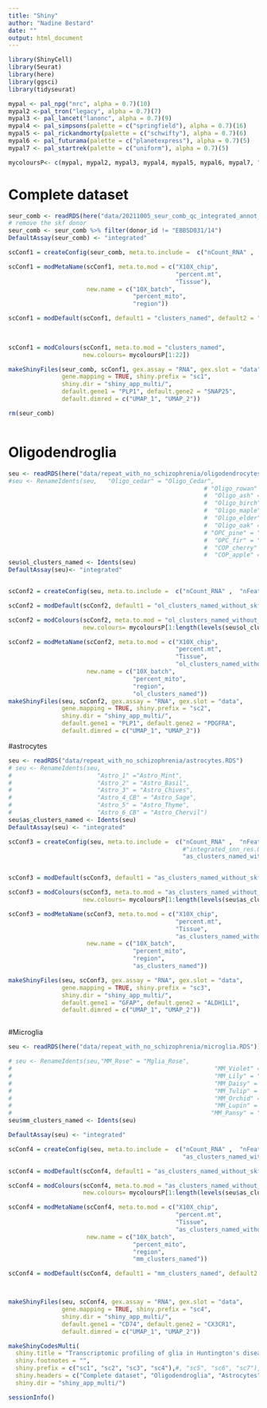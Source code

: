 ---
title: "Shiny"
author: "Nadine Bestard"
date: ""
output: html_document
---

```{r}
library(ShinyCell)
library(Seurat)
library(here)
library(ggsci)
library(tidyseurat)
```

```{r}

mypal <- pal_npg("nrc", alpha = 0.7)(10)
mypal2 <-pal_tron("legacy", alpha = 0.7)(7)
mypal3 <- pal_lancet("lanonc", alpha = 0.7)(9)
mypal4 <- pal_simpsons(palette = c("springfield"), alpha = 0.7)(16)
mypal5 <- pal_rickandmorty(palette = c("schwifty"), alpha = 0.7)(6)
mypal6 <- pal_futurama(palette = c("planetexpress"), alpha = 0.7)(5)
mypal7 <- pal_startrek(palette = c("uniform"), alpha = 0.7)(5)

mycoloursP<- c(mypal, mypal2, mypal3, mypal4, mypal5, mypal6, mypal7, "black", "blue")
```



# Complete dataset

```{r}
seur_comb <- readRDS(here("data/20211005_seur_comb_qc_integrated_annot_swappedsamples.rds"))
# remove the skf donor
seur_comb <- seur_comb %>% filter(donor_id != "EBBSD031/14")                   
DefaultAssay(seur_comb) <- "integrated"

scConf1 = createConfig(seur_comb, meta.to.include =  c("nCount_RNA" ,  "nFeature_RNA" ,  "Barcode",  "ProcessNumber","RIN_val" , "donor_id", "donor_status", "sex", "age","PMI", "CAG_rep_al1", "CAG_rep_al2", "seq_pool" , "X10X_chip", "percent.mt" , "sum","detected" ,"Tissue" ,"scDblFinder.weighted", "scDblFinder.ratio","scDblFinder.class","scDblFinder.score","integrated_snn_res.0.4", "clusters_named"))

scConf1 = modMetaName(scConf1, meta.to.mod = c("X10X_chip", 
                                               "percent.mt",
                                               "Tissue"), 
                      new.name = c("10X_batch",
                                   "percent_mito",
                                   "region"))

scConf1 = modDefault(scConf1, default1 = "clusters_named", default2 = "region")
                      
                      

scConf1 = modColours(scConf1, meta.to.mod = "clusters_named", 
                     new.colours= mycoloursP[1:22])

makeShinyFiles(seur_comb, scConf1, gex.assay = "RNA", gex.slot = "data",
               gene.mapping = TRUE, shiny.prefix = "sc1",
               shiny.dir = "shiny_app_multi/",
               default.gene1 = "PLP1", default.gene2 = "SNAP25",
               default.dimred = c("UMAP_1", "UMAP_2"))

rm(seur_comb)



```

# Oligodendroglia

```{r}

seu <- readRDS(here("data/repeat_with_no_schizophrenia/oligodendrocytes.RDS"))
#seu <- RenameIdents(seu,   "Oligo_cedar" = "Oligo_Cedar",
                                                       # "Oligo_rowan" = "Oligo_Rowan",
                                                       #  "Oligo_ash" = "Oligo_Ash",
                                                       #  "Oligo_birch" = "Oligo_Birch",
                                                       #  "Oligo_maple" = "Oligo_Maple", 
                                                       #  "Oligo_elder" = "Oligo_Elder",
                                                       #  "Oligo_oak" = "Oligo_Oak",
                                                       # "OPC_pine" = "OPC_Pine",
                                                       #  "OPC_fir" = "OPC_Fir",
                                                       #  "COP_cherry" = "COP_Cherry",
                                                       #  "COP_apple" = "COP_Apple")
seu$ol_clusters_named <- Idents(seu)
DefaultAssay(seu)<- "integrated"


scConf2 = createConfig(seu, meta.to.include =  c("nCount_RNA" ,  "nFeature_RNA" ,  "Barcode",  "ProcessNumber","RIN_val" , "donor_id", "donor_status", "sex", "age","PMI", "CAG_rep_al1", "CAG_rep_al2", "seq_pool" , "X10X_chip", "percent.mt" , "sum","detected" ,"Tissue" ,"scDblFinder.weighted", "scDblFinder.ratio","scDblFinder.class","scDblFinder.score","integrated_snn_res.0.5", "ol_clusters_named_without_skf"))

scConf2 = modDefault(scConf2, default1 = "ol_clusters_named_without_skf", default2 = "region")

scConf2 = modColours(scConf2, meta.to.mod = "ol_clusters_named_without_skf", 
                     new.colours= mycoloursP[1:length(levels(seu$ol_clusters_named))])

scConf2 = modMetaName(scConf2, meta.to.mod = c("X10X_chip", 
                                               "percent.mt",
                                               "Tissue",
                                               "ol_clusters_named_without_skf"), 
                      new.name = c("10X_batch",
                                   "percent_mito",
                                   "region",
                                   "ol_clusters_named"))
makeShinyFiles(seu, scConf2, gex.assay = "RNA", gex.slot = "data",
               gene.mapping = TRUE, shiny.prefix = "sc2",
               shiny.dir = "shiny_app_multi/",
               default.gene1 = "PLP1", default.gene2 = "PDGFRA",
               default.dimred = c("UMAP_1", "UMAP_2"))


```
#astrocytes

```{r}

seu <- readRDS("data/repeat_with_no_schizophrenia/astrocytes.RDS")
# seu <- RenameIdents(seu,
#                        "Astro_1" ="Astro_Mint",
#                        "Astro_2" = "Astro_Basil",
#                        "Astro_3" = "Astro_Chives",
#                        "Astro_4_CB" = "Astro_Sage",
#                        "Astro_5" = "Astro_Thyme",
#                        "Astro_6_CB" = "Astro_Chervil")
seu$as_clusters_named <- Idents(seu)
DefaultAssay(seu) <- "integrated"

scConf3 = createConfig(seu, meta.to.include =  c("nCount_RNA" ,  "nFeature_RNA" ,  "Barcode",  "ProcessNumber","RIN_val" , "donor_id", "donor_status", "sex", "age", "PMI", "CAG_rep_al1", "CAG_rep_al2", "seq_pool" , "X10X_chip", "percent.mt" , "sum","detected" ,"Tissue" ,"scDblFinder.weighted", "scDblFinder.ratio","scDblFinder.class","scDblFinder.score",
                                                 #"integrated_snn_res.0.2",
                                                 "as_clusters_named_without_skf"))


scConf3 = modDefault(scConf3, default1 = "as_clusters_named_without_skf", default2 = "donor_status")

scConf3 = modColours(scConf3, meta.to.mod = "as_clusters_named_without_skf", 
                     new.colours= mycoloursP[1:length(levels(seu$as_clusters_named))])

scConf3 = modMetaName(scConf3, meta.to.mod = c("X10X_chip", 
                                               "percent.mt",
                                               "Tissue",
                                               "as_clusters_named_without_skf"), 
                      new.name = c("10X_batch",
                                   "percent_mito",
                                   "region",
                                   "as_clusters_named"))

makeShinyFiles(seu, scConf3, gex.assay = "RNA", gex.slot = "data",
               gene.mapping = TRUE, shiny.prefix = "sc3",
               shiny.dir = "shiny_app_multi/",
               default.gene1 = "GFAP", default.gene2 = "ALDH1L1",
               default.dimred = c("UMAP_1", "UMAP_2"))



```
#Microglia
```{r}
seu <- readRDS(here("data/repeat_with_no_schizophrenia/microglia.RDS"))

# seu <- RenameIdents(seu,"MM_Rose" = "Mglia_Rose",
#                                                         "MM_Violet" = "Mglia_Violet",
#                                                         "MM_Lily" = "Mglia_Lily",
#                                                         "MM_Daisy" = "Mglia_Daisy",
#                                                         "MM_Tulip" = "Mglia_Tulip",
#                                                         "MM_Orchid" = "BAMs",
#                                                         "MM_Lupin" = "Mglia_Lupin",
#                                                        "MM_Pansy" = "Mglia_Pansy")
seu$mm_clusters_named <- Idents(seu)

DefaultAssay(seu) <- "integrated"

scConf4 = createConfig(seu, meta.to.include =  c("nCount_RNA" ,  "nFeature_RNA" ,  "Barcode",  "ProcessNumber","RIN_val" , "donor_id", "donor_status", "sex", "age","PMI", "CAG_rep_al1", "CAG_rep_al2", "seq_pool" , "X10X_chip", "percent.mt" , "sum","detected" ,"Tissue" ,"scDblFinder.weighted", "scDblFinder.ratio","scDblFinder.class","scDblFinder.score",#"integrated_snn_res.0.2",
                                                 "as_clusters_named_without_skf"))

scConf4 = modDefault(scConf4, default1 = "as_clusters_named_without_skf", default2 = "donor_status")

scConf4 = modColours(scConf4, meta.to.mod = "as_clusters_named_without_skf", 
                     new.colours= mycoloursP[1:length(levels(seu$as_clusters_named_without_skf))])

scConf4 = modMetaName(scConf4, meta.to.mod = c("X10X_chip", 
                                               "percent.mt",
                                               "Tissue",
                                               "as_clusters_named_without_skf"), 
                      new.name = c("10X_batch",
                                   "percent_mito",
                                   "region",
                                   "mm_clusters_named"))

scConf4 = modDefault(scConf4, default1 = "mm_clusters_named", default2 = "donor_status")



makeShinyFiles(seu, scConf4, gex.assay = "RNA", gex.slot = "data",
               gene.mapping = TRUE, shiny.prefix = "sc4",
               shiny.dir = "shiny_app_multi/",
               default.gene1 = "CD74", default.gene2 = "CX3CR1",
               default.dimred = c("UMAP_1", "UMAP_2"))


```
<!-- #Vascular -->

<!-- ```{r} -->
<!-- seu <- readRDS("//sg.datastore.ed.ac.uk/cmvm/scs/groups/Williamsdata/Sunniva/HD/datasets/06_swapped/subclusters/20211201_endoperi.rds") -->

<!-- DefaultAssay(seu) <- "integrated" -->

<!-- scConf5 = createConfig(seu, meta.to.include =  c("nCount_RNA" ,  "nFeature_RNA" ,  "Barcode",  "ProcessNumber","RIN_val" , "donor_id", "donor_status", "sex", "age","PMI", "CAG_rep_al1", "CAG_rep_al2", "seq_pool" , "X10X_chip", "percent.mt" , "sum","detected" ,"Tissue" ,"scDblFinder.weighted", "scDblFinder.ratio","scDblFinder.class","scDblFinder.score","integrated_snn_res.0.2", "ep_clusters_named")) -->

<!-- scConf5 = modMetaName(scConf5, meta.to.mod = c("X10X_chip",  -->
<!--                                                "percent.mt", -->
<!--                                                "Tissue"),  -->
<!--                       new.name = c("10X_batch", -->
<!--                                    "percent_mito", -->
<!--                                    "region")) -->

<!-- scConf5 = modDefault(scConf5, default1 = "ep_clusters_named", default2 = "region") -->




<!-- makeShinyFiles(seu, scConf5, gex.assay = "RNA", gex.slot = "data", -->
<!--                gene.mapping = TRUE, shiny.prefix = "sc5", -->
<!--                shiny.dir = "shiny_app_multi/", -->
<!--                default.gene1 = "CLDN5", default.gene2 = "NOTCH3", -->
<!--                default.dimred = c("UMAP_1", "UMAP_2")) -->




<!-- ``` -->

<!-- #ENs -->
<!-- ```{r} -->
<!-- seu <- readRDS("//sg.datastore.ed.ac.uk/cmvm/scs/groups/Williamsdata/Sunniva/HD/datasets/06_swapped/subclusters/20211201_ENs.rds") -->

<!-- DefaultAssay(seu) <- "integrated" -->

<!-- scConf6 = createConfig(seu, meta.to.include =  c("nCount_RNA" ,  "nFeature_RNA" ,  "Barcode",  "ProcessNumber","RIN_val" , "donor_id", "donor_status", "sex", "age","PMI", "CAG_rep_al1", "CAG_rep_al2", "seq_pool" , "X10X_chip", "percent.mt" , "sum","detected" ,"Tissue" ,"scDblFinder.weighted", "scDblFinder.ratio","scDblFinder.class","scDblFinder.score","integrated_snn_res.0.2", "en_clusters_named")) -->

<!-- scConf6 = modMetaName(scConf6, meta.to.mod = c("X10X_chip",  -->
<!--                                                "percent.mt", -->
<!--                                                "Tissue"),  -->
<!--                       new.name = c("10X_batch", -->
<!--                                    "percent_mito", -->
<!--                                    "region")) -->

<!-- scConf6 = modDefault(scConf6, default1 = "en_clusters_named", default2 = "region") -->


<!-- makeShinyFiles(seu, scConf6, gex.assay = "RNA", gex.slot = "data", -->
<!--                gene.mapping = TRUE, shiny.prefix = "sc6", -->
<!--                shiny.dir = "shiny_app_multi/", -->
<!--                default.gene1 = "RELN", default.gene2 = "SLC17A7", -->
<!--                default.dimred = c("UMAP_1", "UMAP_2")) -->

<!-- ``` -->


<!-- #INs -->

<!-- ```{r} -->

<!-- DefaultAssay(seu) <- "integrated" -->

<!-- scConf7 = createConfig(seu, meta.to.include =  c("nCount_RNA" ,  "nFeature_RNA" ,  "Barcode",  "ProcessNumber","RIN_val" , "donor_id", "donor_status", "sex", "age","PMI", "CAG_rep_al1", "CAG_rep_al2", "seq_pool" , "X10X_chip", "percent.mt" , "sum","detected" ,"Tissue" ,"scDblFinder.weighted", "scDblFinder.ratio","scDblFinder.class","scDblFinder.score","integrated_snn_res.0.2", "in_clusters_named")) -->

<!-- scConf7 = modMetaName(scConf7, meta.to.mod = c("X10X_chip",  -->
<!--                                                "percent.mt", -->
<!--                                                "Tissue"),  -->
<!--                       new.name = c("10X_batch", -->
<!--                                    "percent_mito", -->
<!--                                    "region")) -->

<!-- scConf7 = modDefault(scConf7, default1 = "in_clusters_named", default2 = "region") -->


<!-- makeShinyFiles(seu, scConf7, gex.assay = "RNA", gex.slot = "data", -->
<!--                gene.mapping = TRUE, shiny.prefix = "sc7", -->
<!--                shiny.dir = "shiny_app_multi/", -->
<!--                default.gene1 = "RELN", default.gene2 = "GAD1", -->
<!--                default.dimred = c("UMAP_1", "UMAP_2")) -->
<!-- ``` -->


```{r}

makeShinyCodesMulti(
  shiny.title = "Transcriptomic profiling of glia in Huntington's disease", 
  shiny.footnotes = "",
  shiny.prefix = c("sc1", "sc2", "sc3", "sc4"),#, "sc5", "sc6", "sc7"),
  shiny.headers = c("Complete dataset", "Oligodendroglia", "Astrocytes" ,                    "Microglia"),#, "Vascular cells", "Excitatory neurons", "Inhibitory neurons"), 
  shiny.dir = "shiny_app_multi/") 

```


```{r}

sessionInfo()
```